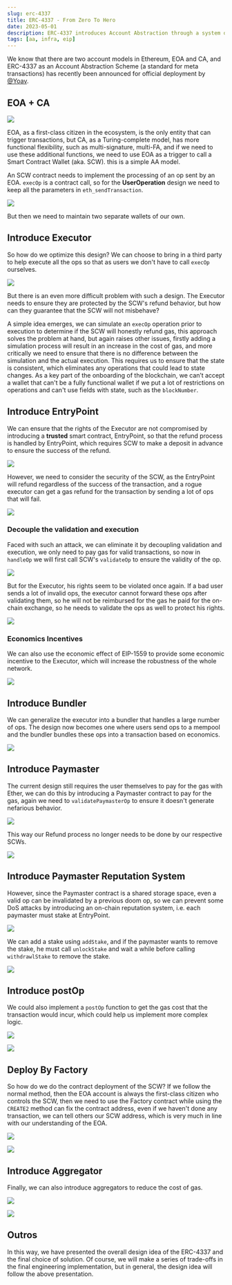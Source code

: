 ```yaml
---
slug: erc-4337
title: ERC-4337 - From Zero To Hero
date: 2023-05-01
description: ERC-4337 introduces Account Abstraction through a system of smart contract wallets, bundlers, paymasters, and aggregators, evolving from basic EOA+CA model to a comprehensive solution that enables more flexible transaction handling and better user experience on Ethereum.
tags: [aa, infra, eip]
---
```


We know that there are two account models in Ethereum, EOA and CA, and ERC-4337 as an Account Abstraction Scheme (a standard for meta transactions) has recently been announced for official deployment by [@Yoav](https://twitter.com/yoavw).

## EOA + CA

![](/images/blog/erc-4337-1.png)

EOA, as a first-class citizen in the ecosystem, is the only entity that can trigger transactions, but CA, as a Turing-complete model, has more functional flexibility, such as multi-signature, multi-FA, and if we need to use these additional functions, we need to use EOA as a trigger to call a Smart Contract Wallet (aka. SCW). this is a simple AA model.

An SCW contract needs to implement the processing of an op sent by an EOA. `execOp` is a contract call, so for the **UserOperation** design we need to keep all the parameters in `eth_sendTransaction`.

![](/images/blog/erc-4337-2.png)

But then we need to maintain two separate wallets of our own.

## Introduce Executor

So how do we optimize this design? We can choose to bring in a third party to help execute all the ops so that as users we don't have to call `execOp` ourselves.

![](/images/blog/erc-4337-3.png)

But there is an even more difficult problem with such a design. The Executor needs to ensure they are protected by the SCW's refund behavior, but how can they guarantee that the SCW will not misbehave?

A simple idea emerges, we can simulate an `execOp` operation prior to execution to determine if the SCW will honestly refund gas, this approach solves the problem at hand, but again raises other issues, firstly adding a simulation process will result in an increase in the cost of gas, and more critically we need to ensure that there is no difference between the simulation and the actual execution. This requires us to ensure that the state is consistent, which eliminates any operations that could lead to state changes. As a key part of the onboarding of the blockchain, we can’t accept a wallet that can't be a fully functional wallet if we put a lot of restrictions on operations and can't use fields with state, such as the `blockNumber`.

## Introduce EntryPoint

We can ensure that the rights of the Executor are not compromised by introducing a **trusted** smart contract, EntryPoint, so that the refund process is handled by EntryPoint, which requires SCW to make a deposit in advance to ensure the success of the refund.

![](/images/blog/erc-4337-4.png)

However, we need to consider the security of the SCW, as the EntryPoint will refund regardless of the success of the transaction, and a rogue executor can get a gas refund for the transaction by sending a lot of ops that will fail.

![](/images/blog/erc-4337-5.png)

### Decouple the validation and execution

Faced with such an attack, we can eliminate it by decoupling validation and execution, we only need to pay gas for valid transactions, so now in `handleOp` we will first call SCW's `validateOp` to ensure the validity of the op.

![](/images/blog/erc-4337-6.png)

But for the Executor, his rights seem to be violated once again. If a bad user sends a lot of invalid ops, the executor cannot forward these ops after validating them, so he will not be reimbursed for the gas he paid for the on-chain exchange, so he needs to validate the ops as well to protect his rights.

![](/images/blog/erc-4337-7.png)

### Economics Incentives

We can also use the economic effect of EIP-1559 to provide some economic incentive to the Executor, which will increase the robustness of the whole network.

![](/images/blog/erc-4337-8.png)

## Introduce Bundler

We can generalize the executor into a bundler that handles a large number of ops. The design now becomes one where users send ops to a mempool and the bundler bundles these ops into a transaction based on economics.

![](/images/blog/erc-4337-9.png)

## Introduce Paymaster

The current design still requires the user themselves to pay for the gas with Ether, we can do this by introducing a Paymaster contract to pay for the gas, again we need to `validatePaymasterOp` to ensure it doesn't generate nefarious behavior.

![](/images/blog/erc-4337-10.png)

This way our Refund process no longer needs to be done by our respective SCWs.

![](/images/blog/erc-4337-11.png)

## Introduce Paymaster Reputation System

However, since the Paymaster contract is a shared storage space, even a valid op can be invalidated by a previous doom op, so we can prevent some DoS attacks by introducing an on-chain reputation system, i.e. each paymaster must stake at EntryPoint.

![](/images/blog/erc-4337-12.png)

We can add a stake using `addStake`, and if the paymaster wants to remove the stake, he must call `unlockStake` and wait a while before calling `withdrawlStake` to remove the stake.

![](/images/blog/erc-4337-13.png)

## Introduce postOp

We could also implement a `postOp` function to get the gas cost that the transaction would incur, which could help us implement more complex logic.

![](/images/blog/erc-4337-14.png)

![](/images/blog/erc-4337-15.png)

## Deploy By Factory

So how do we do the contract deployment of the SCW? If we follow the normal method, then the EOA account is always the first-class citizen who controls the SCW, then we need to use the Factory contract while using the `CREATE2` method can fix the contract address, even if we haven't done any transaction, we can tell others our SCW address, which is very much in line with our understanding of the EOA.

![](/images/blog/erc-4337-16.png)

![](/images/blog/erc-4337-17.png)

## Introduce Aggregator

Finally, we can also introduce aggregators to reduce the cost of gas.

![](/images/blog/erc-4337-18.png)

![](/images/blog/erc-4337-19.png)

## Outros

In this way, we have presented the overall design idea of the ERC-4337 and the final choice of solution. Of course, we will make a series of trade-offs in the final engineering implementation, but in general, the design idea will follow the above presentation.
